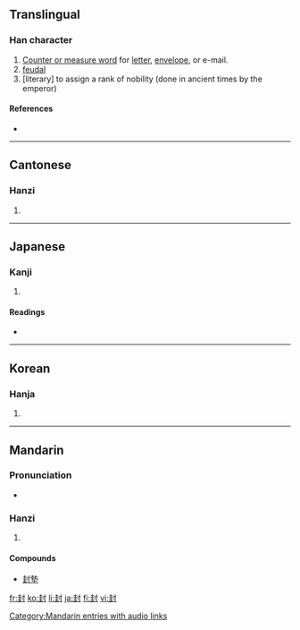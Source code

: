 ==Translingual==

===Han character===
{{Han char|rn=41|rad=寸|as=06|sn=9|four=4410<sub>0</sub>|canj=土土木戈 (GGDI)}}

# [[wikipedia:Chinese measure word|Counter or measure word]] for [[letter]], [[envelope]], or e-mail.
# [[feudal]]
# [literary] to assign a rank of nobility (done in ancient times by the emperor)

====References====
* {{Han ref|kx=0294.070|dkj=07426|dj=0581.210|hdz=10504.140|uh=5C01|ud=23553|bh=ABCA|bd=43978}}

----

==Cantonese==

===Hanzi===
{{yue-hanzi|jyut=|y=fung1}}

# {{defn|Cantonese}}

----

==Japanese==

===Kanji===
{{ja-kanji|grade=c|rs=寸06}}

# {{defn|Japanese}}

====Readings====
* {{ja-readings|on=[[ふう]] (fū), [[ほう]] (hō)|kun=[[さかい]] (sakai), [[とじる]] (tojiru), [[ぽんど]] (pondo)}}

----

==Korean==

===Hanja===
{{ko-hanja|hangeul=봉|rv=bong|mr=pong}}

# {{defn|Korean}}

----

==Mandarin==

===Pronunciation===
*{{audio|zh-fēng.ogg|audio}}

===Hanzi===
{{cmn-hanzi|pin=[[fēng]] ([[feng1]])|wg=feng<sup>1</sup>}}

# {{defn|Mandarin}}

====Compounds====
* [[封墊]]

[[Category:Mandarin entries with audio links]]
[[fr:封]]
[[ko:封]]
[[li:封]]
[[ja:封]]
[[fi:封]]
[[vi:封]]